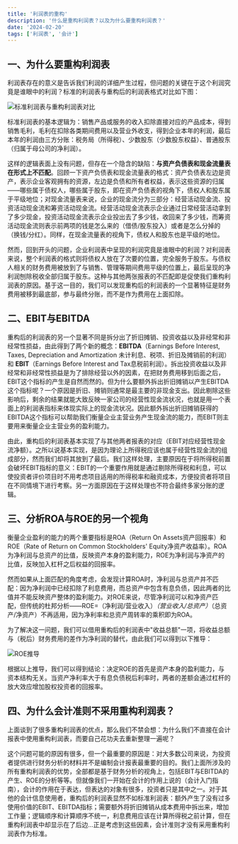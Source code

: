 ```yaml
---
title: '利润表的重构'
description: '什么是重构利润表？以及为什么要重构利润表？'
date: '2024-02-20'
tags: ['利润表', '会计']
---
```


## 一、为什么要重构利润表

利润表存在的意义是告诉我们利润的详细产生过程，但问题的关键在于这个利润究竟是谁眼中的利润？标准的利润表与重构后的利润表格式对比如下图：

<div style={{ display: 'flex', justifyContent: 'center', margin: '20px 0' }}>
  <img
    src="/images/blog/ProfitStatementRestructuring/1.png"
    alt="标准利润表与重构利润表对比"
  />
</div>

标准利润表的基本逻辑为：销售产品或服务的收入扣除直接对应的产品成本，得到销售毛利，毛利在扣除各类期间费用以及营业外收支，得到企业本年的利润，最后本年的利润由三方分账：税务局（所得税）、少数股东（少数股东权益）、普通股东（归属于母公司的净利润）。

这样的逻辑表面上没有问题，但存在一个隐含的缺陷：**与资产负债表和现金流量表在形式上不匹配**。回顾一下资产负债表和现金流量表的格式：资产负债表左边是资产，表示企业客观拥有的资源，左边是负债和所有者权益，表示这些资源的归属——哪些属于债权人，哪些属于股东，即在资产负债表的视角下，债权人和股东属于平级地位；对现金流量表来说，企业的现金流分为三部分：经营活动现金流、投资活动现金流和筹资活动现金流。经营活动现金流表示企业通过日常经营活动拿到了多少现金，投资活动现金流表示企业投出去了多少钱，收回来了多少钱，而筹资活动现金流则表示前两项的钱是怎么来的（借债/股东投入）或者是怎么分掉的（换钱/分红）。同样，在现金流量表的视角下，债权人和股东也是平级的地位。

然而，回到开头的问题，企业利润表中呈现的利润究竟是谁眼中的利润？对利润表来说，整个利润表的格式则将债权人放在了次要的位置，完全服务于股东。与债权人相关的财务费用被放到了与销售、管理等期间费用平级的位置上，最后呈现的净利润刨除税收全部归属于股东。这种与其他两张报表的不匹配即是促使我们重构利润表的原因。基于这一目的，我们可以发现重构后的利润表的一个显著特征是财务费用被移到最底部，参与最终分账，而不是作为费用在上面扣除。

## 二、EBIT与EBITDA

重构后的利润表的另一个显著不同是拆分出了折旧摊销、投资收益以及非经常和非经常性损益，由此得到了两个新的概念：**EBITDA**（Earnings Before Interest, Taxes, Depreciation and Amortization 未计利息、税项、折旧及摊销前的利润）和 **EBIT**（Earnings Before Interest and Tax息税前利润）。拆出投资收益以及非经常和非经常性损益是为了排除经营以外的因素，在把财务费用移到后面之后，EBIT这个指标的产生是自然而然的。但为什么要额外拆出折旧摊销以产生EBITDA这个指标呢？一个原因是折旧、摊销则通常是最主要的非现金支出。因此剔除这些影响后，剩余的结果就能大致反映一家公司的经营性现金流状况，也就是用一个表面上的利润表指标来体现实际上的现金流状况。因此额外拆出折旧摊销获得的EBITDA这个指标可以帮助我们衡量企业主营业务产生现金流的能力，而EBIT则主要用来衡量企业主营业务的盈利能力。

由此，重构后的利润表基本实现了与其他两者报表的对应（EBIT对应经营性现金流净额）。之所以说基本实现，是因为理论上所得税应该也属于经营性现金流的组成部分，然而我们却将其放到了最后。我们这样处理，主要原因在于将所得税前置会破坏EBIT指标的意义：EBIT的一个重要作用就是通过剔除所得税和利息，可以使投资者评价项目时不用考虑项目适用的所得税率和融资成本，方便投资者将项目在不同情境下进行考察。另一方面原因在于这样处理也不符合最终多家分账的逻辑。

## 三、分析ROA与ROE的另一个视角

衡量企业盈利的能力的两个重要指标是ROA（Return On Assets资产回报率）和ROE（Rate of Return on Common Stockholders' Equity净资产收益率）。ROA为净利润与总资产的比值，反映资产本身的盈利能力，ROE为净利润与净资产的比值，反映加入杠杆之后权益的回报率。

然而如果从上面匹配的角度考虑，会发现计算ROA时，净利润与总资产并不匹配：因为净利润中已经扣除了利息费用，而总资产中包含有息负债，因此两者的比值并不能反映资产整体的盈利能力。对ROE来说，尽管净利润可以和净资产匹配，但传统的杜邦分析——ROE=（净利润/营业收入）_（营业收入/总资产）_（总资产/净资产）不再适用，因为净利率和总资产周转率的乘积即为ROA。

为了解决这一问题，我们可以借用重构后的利润表中"收益总额"一项，将收益总额与（税后）财务费用的差作为净利润的替代，由此我们可以得到以下推导：

<div style={{ display: 'flex', justifyContent: 'center', margin: '20px 0' }}>
  <img src="/images/blog/ProfitStatementRestructuring/2.png" alt="ROE推导" />
</div>

根据以上推导，我们可以得到结论：决定ROE的首先是资产本身的盈利能力，与资本结构无关。当资产净利率大于有息负债税后利率时，两者的差额会通过杠杆的放大效应增加股权投资者的回报率。

## 四、为什么会计准则不采用重构利润表？

上面谈到了很多重构利润表的优点，那么我们不禁会想：为什么我们不直接在会计报表中使用重构利润表，而要自己花功夫去重新整理一遍呢？

这个问题可能的原因有很多，但一个最重要的原因是：对大多数公司来说，为投资者提供进行财务分析的材料并不是编制会计报表最重要的目的。我们上面所涉及的所有重构利润表的优势，全部都是基于财务分析的视角上，包括EBIT与EBITDA的产生、ROE的分析等等。但就像我们一开始在会计的作用上说的（会计入门指南），会计的作用在于表达，但表达的对象有很多，投资者只是其中之一。对于其他的会计信息使用者，重构后的利润表显然不如标准利润表：额外产生了没有过多使用价值的EBIT、EBITDA指标；需要额外将折旧摊销从成本费用中拆出来，增加工作量；逻辑顺序和计算顺序不统一，利息费用应该在计算所得税之前计算，但在重构利润表中却显示在了后边…正是考虑到这些因素，会计准则才没有采用重构利润表作为标准。
